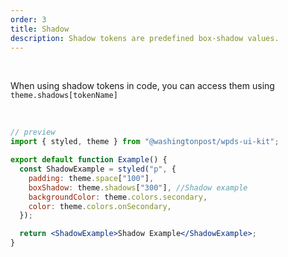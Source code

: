 ```yaml
---
order: 3
title: Shadow
description: Shadow tokens are predefined box-shadow values.
---
```


<BR />

When using shadow tokens in code, you can access them using `theme.shadows[tokenName]`

<BR />

```jsx
// preview
import { styled, theme } from "@washingtonpost/wpds-ui-kit";

export default function Example() {
  const ShadowExample = styled("p", {
    padding: theme.space["100"],
    boxShadow: theme.shadows["300"], //Shadow example
    backgroundColor: theme.colors.secondary,
    color: theme.colors.onSecondary,
  });

  return <ShadowExample>Shadow Example</ShadowExample>;
}
```

<Table
  headers={["Name", "Value", "Description"]}
  useTokenData={true}
  data={"shadow"}
/>
